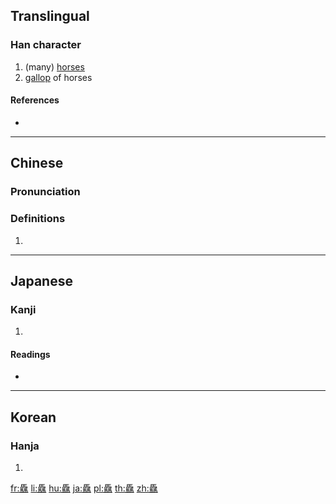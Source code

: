 {{character info/new}}
{{also|骉|𩧢|马|馬}}
==Translingual==

===Han character===
{{Han char|rn=187|rad=馬|as=20|sn=30|four=71327|canj=SFSFF|ids=⿱馬騳}}

# (many) [[horses]]
# [[gallop]] of horses

====References====
* {{Han ref|kx=1447.220|dkj=45094|dj=1973.030|hdz=74585.070|uh=9A6B|ud=39531|bh=F9CD|bd=63949}}

----

==Chinese==
{{zh-forms|s=骉}}

===Pronunciation===
{{zh-pron
|m=biāo,piāo
|c=biu1
|h=
|md=
|mn=piau
|w=
|mc=y
|oc=y
|cat=n
}}

===Definitions===
{{zh-hanzi}}

# {{rfdef|lang=zh}}

----

==Japanese==

===Kanji===
{{ja-kanji|grade=|rs=馬20}}

# {{defn|lang=ja|sort=馬20}}

====Readings====
* {{ja-readings|on=[[しょう]] (shō), [[ひゅう]] (hyū), [[しゅう]] (shū), [[ひょう]] (hyō)|kun=[[とどろ]] (todoro)}}

----

==Korean==

===Hanja===
{{ko-hanja|hangeul=표|rv=pyo|mr=p'yo}}

# {{defn|lang=ko|sort=馬20}}

[[fr:驫]]
[[li:驫]]
[[hu:驫]]
[[ja:驫]]
[[pl:驫]]
[[th:驫]]
[[zh:驫]]
